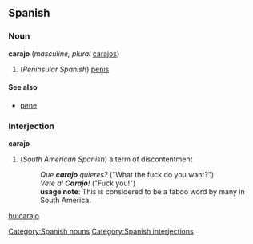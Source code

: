 == Spanish ==
=== Noun ===
[[Category:Spanish nouns]]
'''carajo''' (''masculine, plural'' [[carajos]])
# (''Peninsular Spanish'') [[penis]]
==== See also ====
* [[pene]]
=== Interjection ===
[[Category:Spanish interjections]]
'''carajo'''
# (''South American Spanish'') a term of discontentment
#:''Que '''carajo''' quieres?'' ("What the fuck do you want?")
#:''Vete al '''Carajo'''!'' ("Fuck you!")
#:'''usage note''': This is considered to be a taboo word by many in South America.

[[hu:carajo]]